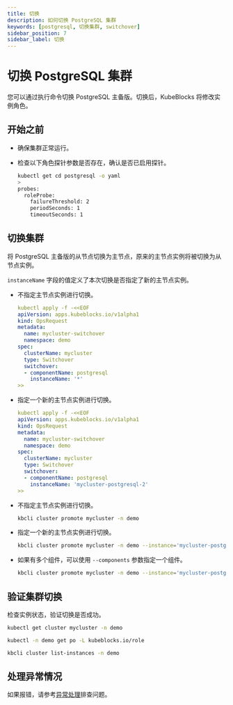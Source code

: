 ```yaml
---
title: 切换
description: 如何切换 PostgreSQL 集群
keywords: [postgresql, 切换集群, switchover]
sidebar_position: 7
sidebar_label: 切换
---
```



# 切换 PostgreSQL 集群

您可以通过执行命令切换 PostgreSQL 主备版。切换后，KubeBlocks 将修改实例角色。

## 开始之前

* 确保集群正常运行。
* 检查以下角色探针参数是否存在，确认是否已启用探针。

   ```bash
   kubectl get cd postgresql -o yaml
   >
   probes:
     roleProbe:
       failureThreshold: 2
       periodSeconds: 1
       timeoutSeconds: 1
   ```

## 切换集群

将 PostgreSQL 主备版的从节点切换为主节点，原来的主节点实例将被切换为从节点实例。

<Tabs>

<TabItem value="kubectl" label="kubectl" default>

`instanceName` 字段的值定义了本次切换是否指定了新的主节点实例。

* 不指定主节点实例进行切换。

  ```yaml
  kubectl apply -f -<<EOF
  apiVersion: apps.kubeblocks.io/v1alpha1
  kind: OpsRequest
  metadata:
    name: mycluster-switchover
    namespace: demo
  spec:
    clusterName: mycluster
    type: Switchover
    switchover:
    - componentName: postgresql
      instanceName: '*'
  >>
  ```

* 指定一个新的主节点实例进行切换。

  ```yaml
  kubectl apply -f -<<EOF
  apiVersion: apps.kubeblocks.io/v1alpha1
  kind: OpsRequest
  metadata:
    name: mycluster-switchover
    namespace: demo
  spec:
    clusterName: mycluster
    type: Switchover
    switchover:
    - componentName: postgresql
      instanceName: 'mycluster-postgresql-2'
  >>
  ```

</TabItem>

<TabItem value="kbcli" label="kbcli">

* 不指定主节点实例进行切换。

    ```bash
    kbcli cluster promote mycluster -n demo
    ```

* 指定一个新的主节点实例进行切换。

    ```bash
    kbcli cluster promote mycluster -n demo --instance='mycluster-postgresql-2'
    ```

* 如果有多个组件，可以使用 `--components` 参数指定一个组件。

    ```bash
    kbcli cluster promote mycluster -n demo --instance='mycluster-postgresql-2' --components='postgresql'
    ```

</TabItem>

</Tabs>

## 验证集群切换

检查实例状态，验证切换是否成功。

<Tabs>

<TabItem value="kubectl" label="kubectl" default>

```bash
kubectl get cluster mycluster -n demo

kubectl -n demo get po -L kubeblocks.io/role
```

</TabItem>

<TabItem value="kbcli" label="kbcli">

```bash
kbcli cluster list-instances -n demo
```

</TabItem>

</Tabs>

## 处理异常情况

如果报错，请参考[异常处理](./../../handle-an-exception/handle-a-cluster-exception.md)排查问题。
